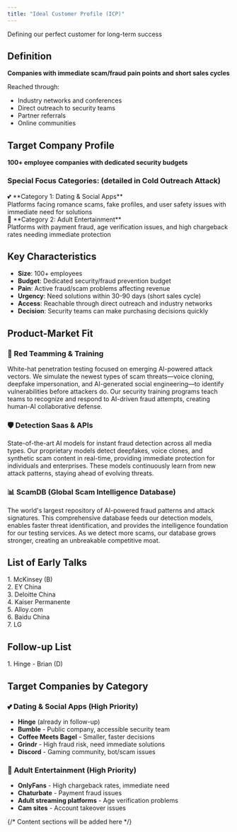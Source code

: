 ```yaml
---
title: "Ideal Customer Profile (ICP)"
---
```


Defining our perfect customer for long-term success

## Definition

**Companies with immediate scam/fraud pain points and short sales cycles**

Reached through:
- Industry networks and conferences
- Direct outreach to security teams
- Partner referrals
- Online communities

## Target Company Profile

**100+ employee companies with dedicated security budgets**

### Special Focus Categories: (detailed in Cold Outreach Attack)

<div style={{ display: 'grid', gridTemplateColumns: 'repeat(auto-fit, minmax(300px, 1fr))', gap: '1.5rem', marginTop: '1rem' }}>
  <div style={{ padding: '1.5rem', border: '1px solid #e5e7eb', borderRadius: '8px' }}>
    <div style={{ fontSize: '1.2rem', marginBottom: '1rem' }}>💕 **Category 1: Dating & Social Apps**</div>
    <div style={{ fontSize: '0.9rem', color: '#6b7280' }}>
      Platforms facing romance scams, fake profiles, and user safety issues with immediate need for solutions
    </div>
  </div>
  
  <div style={{ padding: '1.5rem', border: '1px solid #e5e7eb', borderRadius: '8px' }}>
    <div style={{ fontSize: '1.2rem', marginBottom: '1rem' }}>🔞 **Category 2: Adult Entertainment**</div>
    <div style={{ fontSize: '0.9rem', color: '#6b7280' }}>
      Platforms with payment fraud, age verification issues, and high chargeback rates needing immediate protection
    </div>
  </div>
</div>

## Key Characteristics

- **Size**: 100+ employees
- **Budget**: Dedicated security/fraud prevention budget
- **Pain**: Active fraud/scam problems affecting revenue
- **Urgency**: Need solutions within 30-90 days (short sales cycle)
- **Access**: Reachable through direct outreach and industry networks
- **Decision**: Security teams can make purchasing decisions quickly

## Product-Market Fit

### 🎯 Red Teamming & Training
White-hat penetration testing focused on emerging AI-powered attack vectors. We simulate the newest types of scam threats—voice cloning, deepfake impersonation, and AI-generated social engineering—to identify vulnerabilities before attackers do. Our security training programs teach teams to recognize and respond to AI-driven fraud attempts, creating human-AI collaborative defense.

### 🛡️ Detection Saas & APIs  
State-of-the-art AI models for instant fraud detection across all media types. Our proprietary models detect deepfakes, voice clones, and synthetic scam content in real-time, providing immediate protection for individuals and enterprises. These models continuously learn from new attack patterns, staying ahead of evolving threats.

### 📊 ScamDB (Global Scam Intelligence Database)
The world's largest repository of AI-powered fraud patterns and attack signatures. This comprehensive database feeds our detection models, enables faster threat identification, and provides the intelligence foundation for our testing services. As we detect more scams, our database grows stronger, creating an unbreakable competitive moat.

## List of Early Talks

<div style={{ marginTop: '1rem' }}>
  <div style={{ padding: '1rem', border: '1px solid #e5e7eb', borderRadius: '8px', marginBottom: '0.5rem' }}>
    <div style={{ fontSize: '1rem', fontWeight: 'bold' }}>1. McKinsey (B)</div>
  </div>
  <div style={{ padding: '1rem', border: '1px solid #e5e7eb', borderRadius: '8px', marginBottom: '0.5rem' }}>
    <div style={{ fontSize: '1rem', fontWeight: 'bold' }}>2. EY China</div>
  </div>
  <div style={{ padding: '1rem', border: '1px solid #e5e7eb', borderRadius: '8px', marginBottom: '0.5rem' }}>
    <div style={{ fontSize: '1rem', fontWeight: 'bold' }}>3. Deloitte China</div>
  </div>
  <div style={{ padding: '1rem', border: '1px solid #e5e7eb', borderRadius: '8px', marginBottom: '0.5rem' }}>
    <div style={{ fontSize: '1rem', fontWeight: 'bold' }}>4. Kaiser Permanente</div>
  </div>
  <div style={{ padding: '1rem', border: '1px solid #e5e7eb', borderRadius: '8px', marginBottom: '0.5rem' }}>
    <div style={{ fontSize: '1rem', fontWeight: 'bold' }}>5. Alloy.com</div>
  </div>
  <div style={{ padding: '1rem', border: '1px solid #e5e7eb', borderRadius: '8px', marginBottom: '0.5rem' }}>
    <div style={{ fontSize: '1rem', fontWeight: 'bold' }}>6. Baidu China</div>
  </div>
  <div style={{ padding: '1rem', border: '1px solid #e5e7eb', borderRadius: '8px', marginBottom: '0.5rem' }}>
    <div style={{ fontSize: '1rem', fontWeight: 'bold' }}>7. LG</div>
  </div>
</div>

## Follow-up List

<div style={{ marginTop: '1rem' }}>
  <div style={{ padding: '1rem', border: '1px solid #fbbf24', borderRadius: '8px', marginBottom: '0.5rem', backgroundColor: '#fef3c7' }}>
    <div style={{ fontSize: '1rem', fontWeight: 'bold' }}>1. Hinge - Brian (D)</div>
  </div>
</div>

## Target Companies by Category

### 💕 Dating & Social Apps (High Priority)
- **Hinge** (already in follow-up)
- **Bumble** - Public company, accessible security team
- **Coffee Meets Bagel** - Smaller, faster decisions
- **Grindr** - High fraud risk, need immediate solutions
- **Discord** - Gaming community, bot/scam issues

### 🔞 Adult Entertainment (High Priority)
- **OnlyFans** - High chargeback rates, immediate need
- **Chaturbate** - Payment fraud issues
- **Adult streaming platforms** - Age verification problems
- **Cam sites** - Account takeover issues

{/* Content sections will be added here */} 
